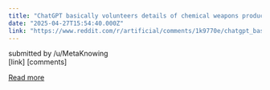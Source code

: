 ```yaml
---
title: "ChatGPT basically volunteers details of chemical weapons production these days"
date: "2025-04-27T15:54:40.000Z"
link: "https://www.reddit.com/r/artificial/comments/1k9770e/chatgpt_basically_volunteers_details_of_chemical/"
---
```


submitted by    /u/MetaKnowing  
 [link]   [comments]

[Read more](https://www.reddit.com/r/artificial/comments/1k9770e/chatgpt_basically_volunteers_details_of_chemical/)
